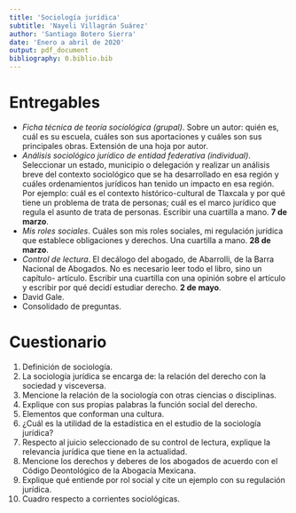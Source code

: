 ```yaml
---
title: 'Sociología jurídica'
subtitle: 'Nayeli Villagrán Suárez'
author: 'Santiago Botero Sierra'
date: 'Enero a abril de 2020'
output: pdf_document
bibliography: 0.biblio.bib
---
```


# Entregables

+ *Ficha técnica de teoría sociológica (grupal)*. Sobre un autor: quién es, cuál
    es su escuela, cuáles son sus aportaciones y cuáles son sus principales
    obras. Extensión de una hoja por autor.
+ *Análisis sociológico jurídico de entidad federativa (individual)*.
    Seleccionar  un estado, municipio o delegación y realizar un análisis breve
    del contexto sociológico que se ha desarrollado en esa  región y cuáles
    ordenamientos jurídicos han tenido un impacto en esa región. Por ejemplo:
    cuál es el contexto histórico-cultural de Tlaxcala y por qué  tiene un
    problema de trata de personas; cuál es el marco jurídico que  regula el
    asunto de trata de personas. Escribir una cuartilla a mano. **7 de marzo**.
+ *Mis roles sociales*. Cuáles son mis roles sociales, mi regulación jurídica
    que establece obligaciones y derechos. Una cuartilla a mano.
    **28 de marzo**.
+ *Control de lectura*. El decálogo del abogado, de Abarrolli, de la Barra
    Nacional de Abogados. No es necesario leer todo el libro, sino un capítulo-
    artículo. Escribir una cuartilla con una opinión sobre el artículo y
    escribir por qué decidí estudiar derecho. **2 de mayo**.
+ David Gale.
+ Consolidado de preguntas.

# Cuestionario

1. Definición de sociología.
2. La sociología jurídica se encarga de: la relación del derecho con la sociedad
    y visceversa.
3. Mencione la relación de la sociología con otras ciencias o disciplinas.
4. Explique con sus propias palabras la función social del derecho.
5. Elementos que conforman una cultura.
6. ¿Cuál es la utilidad de la estadística en el estudio de la sociología
    jurídica?
7. Respecto al juicio seleccionado de su control de lectura, explique la
    relevancia jurídica que tiene en la actualidad.
8. Mencione los derechos y deberes de los abogados de acuerdo con el Código
    Deontológico de la Abogacía Mexicana.
9. Explique qué entiende por rol social y cite un ejemplo con su regulación
    jurídica.
10. Cuadro respecto a corrientes sociológicas.
